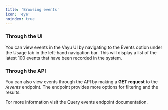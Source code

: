 ```yaml
---
title: 'Browsing events'
icon: 'eye'
noindex: true  
---
```



### Through the UI
You can view events in the Vayu UI by navigating to the Events option under the Usage tab in the left-hand navigation bar. This will display a list of the latest 100 events that have been recorded in the system.

### Through the API
You can also view events through the API by making a **GET request** to the _/events_ endpoint. The endpoint provides more options for filtering and the results.

<Note>
For more information visit the Query events endpoint documentation.
</Note>